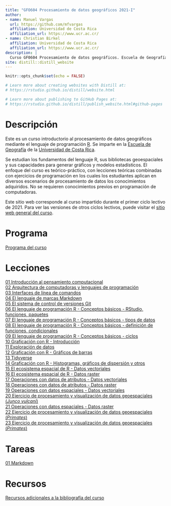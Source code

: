 ```yaml
---
title: "GFO604 Procesamiento de datos geográficos 2021-I"
author: 
- name: Manuel Vargas
  url: https://github.com/mfvargas
  affiliation: Universidad de Costa Rica
  affiliation_url: https://www.ucr.ac.cr/
- name: Christian Birkel
  affiliation: Universidad de Costa Rica
  affiliation_url: https://www.ucr.ac.cr/  
description: |
  Curso GF0604 Procesamiento de datos geográficos. Escuela de Geografía, Universidad de Costa Rica. Primer ciclo lectivo 2021.
site: distill::distill_website
---
```


```r
knitr::opts_chunk$set(echo = FALSE)

# Learn more about creating websites with Distill at:
# https://rstudio.github.io/distill/website.html

# Learn more about publishing to GitHub Pages at:
# https://rstudio.github.io/distill/publish_website.html#github-pages

```

# Descripción
Este es un curso introductorio al procesamiento de datos geográficos mediante el lenguaje de programación [R](https://www.r-project.org/). Se imparte en la [Escuela de Geografía](https://www.geografia.fcs.ucr.ac.cr/) de la [Universidad de Costa Rica](https://www.ucr.ac.cr/).

Se estudian los fundamentos del lenguaje R, sus bibliotecas geoespaciales y sus capacidades para generar gráficos y modelos estadísticos. El enfoque del curso es teórico-práctico, con lecciones teóricas combinadas con ejercicios de programación en los cuales los estudiantes aplican en diversos escenarios de procesamiento de datos los conocimientos adquiridos. No se requieren conocimientos previos en programación de computadoras.

Este sitio web corresponde al curso impartido durante el primer ciclo lectivo de 2021. Para ver las versiones de otros ciclos lectivos, puede visitar el [sitio web general del curso](https://gf0604-procesamientodatosgeograficos.github.io/).

# Programa
[Programa del curso](https://github.com/gf0604-procesamientodatosgeograficos/2021i-programa/blob/main/gf0604-procesamientodatosgeograficos-g001-2021i.pdf)

# Lecciones
[01 Introducción al pensamiento computacional](https://gf0604-procesamientodatosgeograficos.github.io/2021i-leccion-01/)  
[02 Arquitectura de computadoras y lenguajes de programación](https://gf0604-procesamientodatosgeograficos.github.io/2021i-leccion-02/)  
[03 Interfaces de línea de comandos](https://gf0604-procesamientodatosgeograficos.github.io/2021i-leccion-03/)  
[04 El lenguaje de marcas Markdown](https://gf0604-procesamientodatosgeograficos.github.io/2021i-leccion-04/)  
[05 El sistema de control de versiones Git](https://gf0604-procesamientodatosgeograficos.github.io/2021i-leccion-05/)  
[06 El lenguaje de programación R - Conceptos básicos - RStudio, funciones, paquetes](https://gf0604-procesamientodatosgeograficos.github.io/2021i-leccion-06/)  
[07 El lenguaje de programación R - Conceptos básicos - tipos de datos](https://gf0604-procesamientodatosgeograficos.github.io/2021i-leccion-06/)  
[08 El lenguaje de programación R - Conceptos básicos - definición de funciones, condicionales](https://gf0604-procesamientodatosgeograficos.github.io/2021i-leccion-06/)  
[09 El lenguaje de programación R - Conceptos básicos - ciclos](https://gf0604-procesamientodatosgeograficos.github.io/2021i-leccion-06/)  
[10 Graficación con R - Introducción](https://gf0604-procesamientodatosgeograficos.github.io/2021i-leccion-10/)  
[11 Exploración de datos](https://github.com/gf0604-procesamientodatosgeograficos/2021i-datos/blob/main/hidrologia/fdc/FDC.csv)  
[12 Graficación con R - Gráficos de barras](https://gf0604-procesamientodatosgeograficos.github.io/2021i-leccion-10/)  
[13 Tidyverse](https://gf0604-procesamientodatosgeograficos.github.io/2021i-leccion-13/)  
[14 Graficación con R - Histogramas, gráficos de dispersión y otros](https://gf0604-procesamientodatosgeograficos.github.io/2021i-leccion-10/)  
[15 El ecosistema espacial de R - Datos vectoriales](https://gf0604-procesamientodatosgeograficos.github.io/2021i-leccion-15/)  
[16 El ecosistema espacial de R - Datos raster](https://gf0604-procesamientodatosgeograficos.github.io/2021i-leccion-15/)  
[17 Operaciones con datos de atributos - Datos vectoriales](https://gf0604-procesamientodatosgeograficos.github.io/2021i-leccion-15/)  
[18 Operaciones con datos de atributos - Datos raster](https://gf0604-procesamientodatosgeograficos.github.io/2021i-leccion-15/)  
[19 Operaciones con datos espaciales - Datos vectoriales](https://gf0604-procesamientodatosgeograficos.github.io/2021i-leccion-15/)  
[20 Ejercicio de procesamiento y visualización de datos geoespaciales (*Junco vulcani*)](https://gf0604-procesamientodatosgeograficos.github.io/2021i-leccion-15/)  
[21 Operaciones con datos espaciales - Datos raster](https://gf0604-procesamientodatosgeograficos.github.io/2021i-leccion-15/)  
[22 Ejercicio de procesamiento y visualización de datos geoespaciales (*Primates*)](https://gf0604-procesamientodatosgeograficos.github.io/2021i-leccion-15/)  
[23 Ejercicio de procesamiento y visualización de datos geoespaciales (*Primates*)](https://gf0604-procesamientodatosgeograficos.github.io/2021i-leccion-15/) 

# Tareas
[01 Markdown](https://gf0604-procesamientodatosgeograficos.github.io/2021i-tarea-01/)

# Recursos
[Recursos adicionales a la bibliografía del curso](recursos.html)